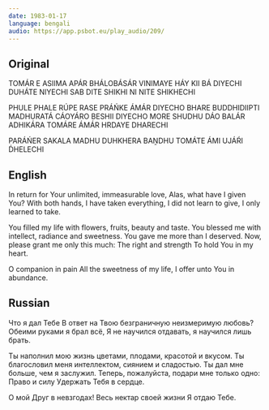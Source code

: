 ```yaml
---
date: 1983-01-17
language: bengali
audio: https://app.psbot.eu/play_audio/209/
---
```


## Original

TOMÁR E ASIIMA APÁR BHÁLOBÁSÁR
VINIMAYE HÁY KII BÁ DIYECHI
DUHÁTE NIYECHI SAB
DITE SHIKHI NI NITE SHIKHECHI

PHULE PHALE RÚPE RASE
PRÁŃKE ÁMÁR DIYECHO BHARE
BUDDHIDIIPTI MADHURATÁ
CÁOYÁRO BESHII DIYECHO MORE
SHUDHU DÁO BALÁR ADHIKÁRA
TOMÁRE ÁMÁR HRDAYE DHARECHI

PARÁŃER SAKALA MADHU
DUHKHERA BAṊDHU
TOMÁTE ÁMI UJÁŔI D́HELECHI

## English

In return for Your unlimited, immeasurable love,
Alas, what have I given You?
With both hands, I have taken everything,
I did not learn to give, I only learned to take.

You filled my life with flowers, fruits, beauty and taste.
You blessed me with intellect, radiance and sweetness.
You gave me more than I deserved.
Now, please grant me only this much:
The right and strength
To hold You in my heart.

O companion in pain
All the sweetness of my life,
I offer unto You in abundance.

## Russian

Что я дал Тебе
В ответ на Твою безграничную неизмеримую любовь?
Обеими руками я брал всё,
Я не научился отдавать, я научился лишь брать.

Ты наполнил мою жизнь цветами, плодами, красотой и вкусом.
Ты благословил меня интеллектом, сиянием и сладостью.
Ты дал мне больше, чем я заслужил.
Теперь, пожалуйста, подари мне только одно:
Право и силу
Удержать Тебя в сердце.

О мой Друг в невзгодах!
Весь нектар своей жизни
Я отдаю Тебе.
